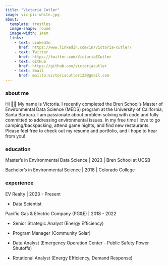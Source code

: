```yaml
---
title: "Victoria Cutler"
image: vic-pic-white.jpg
about: 
  template: trestles
  image-shape: round
  image-width: 14em
  links:
    - text: LinkedIn
      href: https://www.linkedin.com/in/victoria-cutler/
    - text: Twitter
      href: https://twitter.com/VictoriaECutler
    - text: GitHub
      href: https://github.com/victoriacutler
    - text: Email
      href: mailto:victoriacutler123@gmail.com
---
```


### about me

Hi 👋🏼 My name is Victoria. I recently completed the Bren School's Master of Environmental Data Science (MEDS) program at the University of California, Santa Barbara. I am passionate about problem solving with code and fully committed to addressing environmental issues. In my free time I love to go camping/backpacking, attend game nights, and find new restaurants. Please feel free to check out my resume and portfolio, and I hope to hear from you!

### education

Master's in Environmental Data Science \| 2023 \| Bren School at UCSB

Bachelor's in Environmental Science \| 2018 \| Colorado College

### experience

EV Realty \| 2023 - Present

-   Data Scientist

Pacific Gas & Electric Company (PG&E) \| 2018 - 2022

-   Senior Strategic Analyst (Energy Efficiency)

-   Program Manager (Community Solar)

-   Data Analyst (Emergency Operation Center - Public Safety Power Shutoffs)

-   Rotational Analyst (Energy Efficiency, Demand Response)
